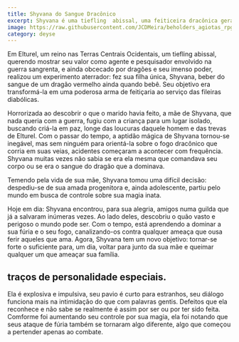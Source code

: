 ```yaml
---
title: Shyvana do Sangue Dracônico
excerpt: Shyvana é uma tiefling  abissal, uma feiticeira dracônica gerada pela guerra sangrenta.
image: https://raw.githubusercontent.com/JCDMeira/beholders_agiotas_rpg/master/src/assets/images/shyvana.png
category: deyse
---
```


Em Elturel, um reino nas Terras Centrais Ocidentais, um tiefling abissal, querendo mostrar seu valor como agente e pesquisador envolvido na guerra sangrenta, e ainda obcecado por dragões e seu imenso poder, realizou um experimento aterrador: fez sua filha única, Shyvana, beber do sangue de um dragão vermelho ainda quando bebê. Seu objetivo era transformá-la em uma poderosa arma de feitiçaria ao serviço das fileiras diabólicas.

Horrorizada ao descobrir o que o marido havia feito, a mãe de Shyvana, que nada queria com a guerra, fugiu com a criança para um lugar isolado, buscando criá-la em paz, longe das loucuras daquele homem e das trevas de Elturel. Com o passar do tempo, a aptidão mágica de Shyvana tornou-se inegável, mas sem ninguém para orientá-la sobre o fogo dracônico que corria em suas veias, acidentes começaram a acontecer com frequência. Shyvana muitas vezes não sabia se era ela mesma que comandava seu corpo ou se era o sangue do dragão que a dominava.

Temendo pela vida de sua mãe, Shyvana tomou uma difícil decisão: despediu-se de sua amada progenitora e, ainda adolescente, partiu pelo mundo em busca de controle sobre sua magia inata.

Hoje em dia: Shyvana encontrou, para sua alegria, amigos numa guilda que já a salvaram inúmeras vezes. Ao lado deles, descobriu o quão vasto e perigoso o mundo pode ser. Com o tempo, está aprendendo a dominar a sua fúria e o seu fogo, canalizando-os contra qualquer ameaça que ousa ferir aqueles que ama. Agora, Shyvana tem um novo objetivo: tornar-se forte o suficiente para, um dia, voltar para junto da sua mãe e queimar qualquer um que ameaçar sua família.

## traços de personalidade especiais.

Ela é explosiva e impulsiva, seu pavio é curto para estranhos, seu diálogo funciona mais na intimidação do que com palavras gentis. Defeitos que ela reconhece e não sabe se realmente é assim por ser ou por ter sido feita.
Comforme foi aumentando seu controle por sua magia, ela foi notando que seus ataque de fúria também se tornaram algo diferente, algo que começou a pertender apenas ao combate.
